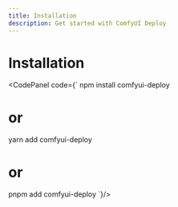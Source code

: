 ```yaml
---
title: Installation
description: Get started with ComfyUI Deploy
---
```



# Installation

<CodePanel code={`
npm install comfyui-deploy
# or
yarn add comfyui-deploy
# or
pnpm add comfyui-deploy
`}/>

